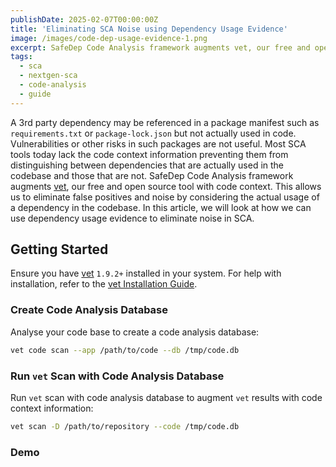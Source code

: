 ```yaml
---
publishDate: 2025-02-07T00:00:00Z
title: 'Eliminating SCA Noise using Dependency Usage Evidence'
image: /images/code-dep-usage-evidence-1.png
excerpt: SafeDep Code Analysis framework augments vet, our free and open source tool with code context.
tags:
  - sca
  - nextgen-sca
  - code-analysis
  - guide
---
```



A 3rd party dependency may be referenced in a package manifest such as
`requirements.txt` or `package-lock.json` but not actually used in code.
Vulnerabilities or other risks in such packages are not useful. Most SCA tools
today lack the code context information preventing them from distinguishing
between dependencies that are actually used in the codebase and those that are
not. SafeDep Code Analysis framework augments [vet](https://github.com/safedep/vet), our free and open source tool with code
context. This allows us to eliminate false positives and noise by considering
the actual usage of a dependency in the codebase. In this article, we will look
at how we can use dependency usage evidence to eliminate noise in SCA.

## Getting Started

Ensure you have [vet](https://github.com/safedep/vet) `1.9.2+` installed in
your system. For help with installation, refer to the [vet Installation Guide](https://docs.safedep.io/quickstart).

### Create Code Analysis Database

Analyse your code base to create a code analysis database:

```bash
vet code scan --app /path/to/code --db /tmp/code.db
```

### Run `vet` Scan with Code Analysis Database

Run `vet` scan with code analysis database to augment `vet` results with
code context information:

```bash
vet scan -D /path/to/repository --code /tmp/code.db
```

### Demo

<YouTube
  id="https://youtu.be/yFUuMMAsnfI"
  className="max-w-full lg:max-w-[900px] mx-auto mb-6 sm:rounded-md bg-gray-400 dark:bg-slate-700"
/>
